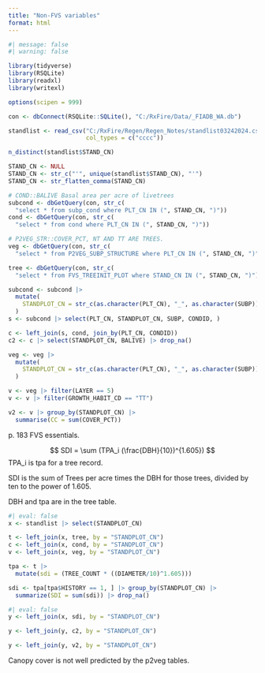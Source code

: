 ```yaml
---
title: "Non-FVS variables"
format: html
---
```


```r
#| message: false
#| warning: false

library(tidyverse)
library(RSQLite)
library(readxl)
library(writexl)

options(scipen = 999)
```

```r
con <- dbConnect(RSQLite::SQLite(), "C:/RxFire/Data/_FIADB_WA.db")

standlist <- read_csv("C:/RxFire/Regen/Regen_Notes/standlist03242024.csv", 
                      col_types = c("cccc")) 

n_distinct(standlist$STAND_CN)

STAND_CN <- NULL
STAND_CN <- str_c("'", unique(standlist$STAND_CN), "'")
STAND_CN <- str_flatten_comma(STAND_CN)

# COND::BALIVE Basal area per acre of livetrees
subcond <- dbGetQuery(con, str_c(
  "select * from subp_cond where PLT_CN IN (", STAND_CN, ")"))
cond <- dbGetQuery(con, str_c(
  "select * from cond where PLT_CN IN (", STAND_CN, ")"))

# P2VEG_STR::COVER_PCT, NT AND TT ARE TREES. 
veg <- dbGetQuery(con, str_c(
  "select * from P2VEG_SUBP_STRUCTURE where PLT_CN IN (", STAND_CN, ")"))

tree <- dbGetQuery(con, str_c(
  "select * from FVS_TREEINIT_PLOT where STAND_CN IN (", STAND_CN, ")"))

subcond <- subcond |> 
  mutate(
    STANDPLOT_CN = str_c(as.character(PLT_CN), "_", as.character(SUBP))
  )
s <- subcond |> select(PLT_CN, STANDPLOT_CN, SUBP, CONDID, )

c <- left_join(s, cond, join_by(PLT_CN, CONDID))
c2 <- c |> select(STANDPLOT_CN, BALIVE) |> drop_na()

veg <- veg |> 
  mutate(
    STANDPLOT_CN = str_c(as.character(PLT_CN), "_", as.character(SUBP))
  )


```

```r
v <- veg |> filter(LAYER == 5)
v <- v |> filter(GROWTH_HABIT_CD == "TT")

v2 <- v |> group_by(STANDPLOT_CN) |> 
  summarise(CC = sum(COVER_PCT))


```


p. 183 FVS essentials. 

$$
SDI = \sum (TPA_i (\frac{DBH}{10})^{1.605})
$$
TPA_i is tpa for a tree record. 

SDI is the sum of Trees per acre times the DBH for those trees, divided by ten 
to the power of 1.605. 

DBH and tpa are in the tree table. 


```r
#| eval: false
x <- standlist |> select(STANDPLOT_CN)

t <- left_join(x, tree, by = "STANDPLOT_CN")
c <- left_join(x, cond, by = "STANDPLOT_CN")
v <- left_join(x, veg, by = "STANDPLOT_CN")

tpa <- t |> 
  mutate(sdi = (TREE_COUNT * ((DIAMETER/10)^1.605)))

sdi <- tpa[tpa$HISTORY == 1, ] |> group_by(STANDPLOT_CN) |> 
  summarize(SDI = sum(sdi)) |> drop_na()

```


```r
#| eval: false
y <- left_join(x, sdi, by = "STANDPLOT_CN")

y <- left_join(y, c2, by = "STANDPLOT_CN")

y <- left_join(y, v2, by = "STANDPLOT_CN")

```

Canopy cover is not well predicted by the p2veg tables. 